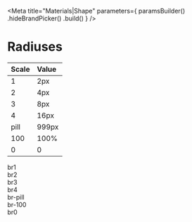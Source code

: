 
<Meta
    title="Materials|Shape"
    parameters={
        paramsBuilder()
            .hideBrandPicker()
            .build()
    }
/>

# Radiuses

| Scale | Value |
| :---- | :---- |
| 1     | 2px   |
| 2     | 4px   |
| 3     | 8px  |
| 4     | 16px  |
| pill  | 999px |
| 100   | 100%  |
| 0     | 0     |

<Story name="radiuses">
    <div className="flex items-end mt8">
        <div className="mr5 flex flex-column">
            <div className="w13 h13 br1 overflow-hidden bg-cloud-200" alt="Astronaut floating in space" />
            <span className="dib mt1">br1</span>
        </div>
        <div className="mr5 flex flex-column">
            <div className="w13 h13 br2 overflow-hidden bg-cloud-200" alt="Astronaut floating in space" />
            <span className="dib mt1">br2</span>
        </div>
        <div className="mr5 flex flex-column">
            <div className="w13 h13 br3 overflow-hidden bg-cloud-200" alt="Astronaut floating in space" />
            <span className="dib mt1">br3</span>
        </div>
        <div className="mr5 flex flex-column">
            <div className="w13 h13 br4 overflow-hidden bg-cloud-200" alt="Astronaut floating in space" />
            <span className="dib mt1">br4</span>
        </div>
        <div className="mr5 flex flex-column">
            <div className="w13 h8 br-pill overflow-hidden bg-cloud-200" alt="Astronaut floating in space" />
            <span className="dib mt1">br-pill</span>
        </div>
        <div className="mr5 flex flex-column">
            <div className="w13 h13 br-100 overflow-hidden bg-cloud-200" alt="Astronaut floating in space" />
            <span className="dib mt1">br-100</span>
        </div>
        <div className="mr5 flex flex-column">
            <div className="w13 h13 br0 overflow-hidden bg-cloud-200" alt="Astronaut floating in space" />
            <span className="dib mt1">br0</span>
        </div>
    </div>
</Story>
